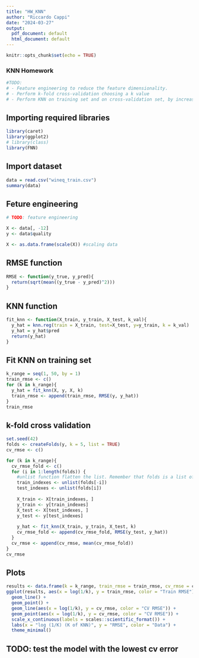 ```yaml
---
title: "HW_KNN"
author: "Riccardo Cappi"
date: "2024-03-27"
output:
  pdf_document: default
  html_document: default
---
```


```r
knitr::opts_chunk$set(echo = TRUE)
```

### KNN Homework
```r
#TODO:
# - Feature engineering to reduce the feature dimensionality.
# - Perform k-fold cross-validation choosing a k value
# - Perform KNN on training set and on cross-validation set, by increasing K.
```

## Importing required libraries
```r
library(caret)
library(ggplot2)
# library(class)
library(FNN)
```

## Import dataset
```r
data = read.csv("wineq_train.csv")
summary(data)
```

## Feture engineering
```r
# TODO: feature engineering

X <- data[, -12]
y <- data$quality

X <- as.data.frame(scale(X)) #scaling data
```

## RMSE function
```r
RMSE <- function(y_true, y_pred){
  return(sqrt(mean((y_true - y_pred)^2)))
}
```

## KNN function
```r
fit_knn <- function(X_train, y_train, X_test, k_val){
  y_hat = knn.reg(train = X_train, test=X_test, y=y_train, k = k_val)
  y_hat = y_hat$pred
  return(y_hat)
}
```


## Fit KNN on training set
```r
k_range = seq(1, 50, by = 1)
train_rmse <- c()
for (k in k_range){
  y_hat = fit_knn(X, y, X, k)
  train_rmse <- append(train_rmse, RMSE(y, y_hat))
}
train_rmse
```


## k-fold cross validation
```r
set.seed(42)
folds <- createFolds(y, k = 5, list = TRUE)
cv_rmse <- c()

for (k in k_range){
  cv_rmse_fold <- c()
  for (i in 1:length(folds)) {
    #unlist function flatten the list. Remember that folds is a list of lists
    train_indexes <- unlist(folds[-i]) 
    test_indexes <- unlist(folds[i])
    
    X_train <- X[train_indexes, ]
    y_train <- y[train_indexes]
    X_test <- X[test_indexes, ]
    y_test <- y[test_indexes]
    
    y_hat <- fit_knn(X_train, y_train, X_test, k)
    cv_rmse_fold <- append(cv_rmse_fold, RMSE(y_test, y_hat))
  }
  cv_rmse <- append(cv_rmse, mean(cv_rmse_fold))
}
cv_rmse
```
## Plots
```r
results <- data.frame(k = k_range, train_rmse = train_rmse, cv_rmse = cv_rmse)
ggplot(results, aes(x = log(1/k), y = train_rmse, color = "Train RMSE")) +
  geom_line() +
  geom_point() +
  geom_line(aes(x = log(1/k), y = cv_rmse, color = "CV RMSE")) +
  geom_point(aes(x = log(1/k), y = cv_rmse, color = "CV RMSE")) +
  scale_x_continuous(labels = scales::scientific_format()) +
  labs(x = "log (1/K) (K of KNN)", y = "RMSE", color = "Data") +
  theme_minimal()
```
## TODO: test the model with the lowest cv error


